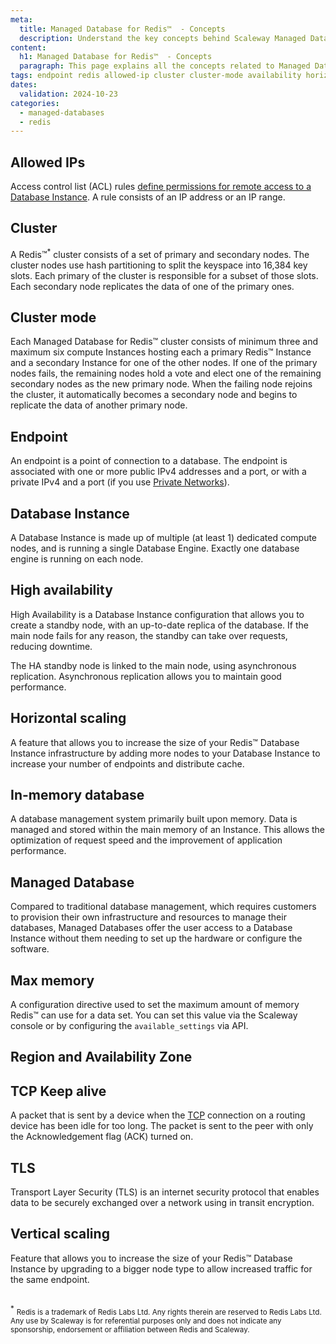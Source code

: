 ```yaml
---
meta:
  title: Managed Database for Redis™  - Concepts
  description: Understand the key concepts behind Scaleway Managed Databases for Redis™.
content:
  h1: Managed Database for Redis™  - Concepts
  paragraph: This page explains all the concepts related to Managed Database for Redis™.
tags: endpoint redis allowed-ip cluster cluster-mode availability horizontal-scaling tcp tls vertical-scaling
dates:
  validation: 2024-10-23
categories:
  - managed-databases
  - redis
---
```


## Allowed IPs

Access control list (ACL) rules [define permissions for remote access to a Database Instance](/managed-databases/postgresql-and-mysql/how-to/manage-allowed-ip-addresses/). A rule consists of an IP address or an IP range.

## Cluster

A Redis™<sup>*</sup> cluster consists of a set of primary and secondary nodes. The cluster nodes use hash partitioning to split the keyspace into 16,384 key slots. Each primary of the cluster is responsible for a subset of those slots. Each secondary node replicates the data of one of the primary ones.

## Cluster mode

Each Managed Database for Redis™ cluster consists of minimum three and maximum six compute Instances hosting each a primary Redis™ Instance and a secondary Instance for one of the other nodes. If one of the primary nodes fails, the remaining nodes hold a vote and elect one of the remaining secondary nodes as the new primary node. When the failing node rejoins the cluster, it automatically becomes a secondary node and begins to replicate the data of another primary node.

## Endpoint

An endpoint is a point of connection to a database. The endpoint is associated with one or more public IPv4 addresses and a port, or with a private IPv4 and a port (if you use [Private Networks](/network/vpc/concepts/#private-networks)).

## Database Instance

A Database Instance is made up of multiple (at least 1) dedicated compute nodes, and is running a single Database Engine. Exactly one database engine is running on each node.

## High availability

High Availability is a Database Instance configuration that allows you to create a standby node, with an up-to-date replica of the database. If the main node fails for any reason, the standby can take over requests, reducing downtime.

The HA standby node is linked to the main node, using asynchronous replication. Asynchronous replication allows you to maintain good performance.

## Horizontal scaling

A feature that allows you to increase the size of your Redis™ Database Instance infrastructure by adding more nodes to your Database Instance to increase your number of endpoints and distribute cache.

## In-memory database

A database management system primarily built upon memory. Data is managed and stored within the main memory of an Instance. This allows the optimization of request speed and the improvement of application performance.

## Managed Database

Compared to traditional database management, which requires customers to provision their own infrastructure and resources to manage their databases, Managed Databases offer the user access to a Database Instance without them needing to set up the hardware or configure the software.

## Max memory

A configuration directive used to set the maximum amount of memory Redis™ can use for a data set. You can set this value via the Scaleway console or by configuring the `available_settings` via API.

## Region and Availability Zone

<Macro id="region-and-az" />

## TCP Keep alive

A packet that is sent by a device when the [TCP](https://en.wikipedia.org/wiki/Transmission_Control_Protocol) connection on a routing device has been idle for too long. The packet is sent to the peer with only the Acknowledgement flag (ACK) turned on.

## TLS

Transport Layer Security (TLS) is an internet security protocol that enables data to be securely exchanged over a network using in transit encryption.

## Vertical scaling

Feature that allows you to increase the size of your Redis™ Database Instance by upgrading to a bigger node type to allow increased traffic for the same endpoint.

<br/>
<sup>*</sup> <small>Redis is a trademark of Redis Labs Ltd. Any rights therein are reserved to Redis Labs Ltd. Any use by Scaleway is for referential purposes only and does not indicate any sponsorship, endorsement or affiliation between Redis and Scaleway. </small>